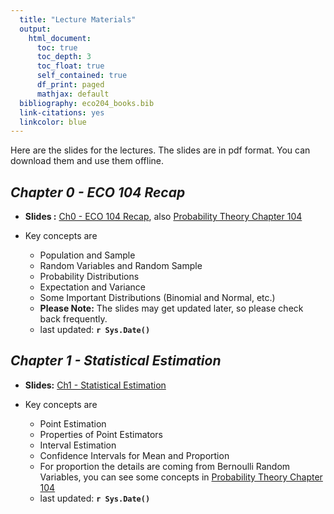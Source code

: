 ```yaml
---
  title: "Lecture Materials"
  output: 
    html_document:
      toc: true
      toc_depth: 3
      toc_float: true
      self_contained: true
      df_print: paged
      mathjax: default
  bibliography: eco204_books.bib  
  link-citations: yes
  linkcolor: blue
---
```

  


Here are the slides for the lectures. The slides are in pdf format. You can download them and use them offline.

## *Chapter 0 - ECO 104 Recap*

- **Slides :** [Ch0 - ECO 104 Recap](slides/00_eco104_recap.pdf), also [Probability Theory Chapter 104](slides/03_prob_theory_2.pdf)

- Key concepts are 

  - Population and Sample
  - Random Variables and Random Sample
  - Probability Distributions
  - Expectation and Variance
  - Some Important Distributions (Binomial and Normal, etc.)
  - **Please Note:** The slides may get updated later, so please check back frequently.
  - last updated: **`r Sys.Date()`**

## *Chapter 1 - Statistical Estimation*

- **Slides:**  [Ch1 - Statistical Estimation](slides/01_estimation.pdf)

- Key concepts are 

  - Point Estimation
  - Properties of Point Estimators
  - Interval Estimation
  - Confidence Intervals for Mean and Proportion
  - For proportion the details are coming from Bernoulli Random Variables, you can see some concepts in  [Probability Theory Chapter 104](slides/03_prob_theory_2.pdf)
  - last updated: **`r Sys.Date()`**



<div style="height:5cm;"></div>




